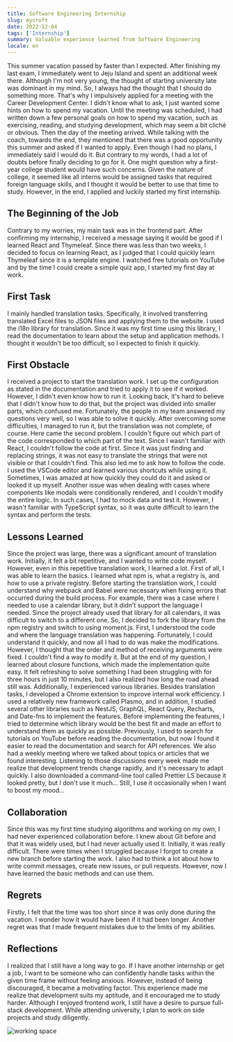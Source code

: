 ```yaml
---
title: Software Engineering Internship
slug: mycroft
date: 2022-12-04
tags: ['Internship']
summary: Valuable experience learned from Software Engineering
locale: en
---
```



This summer vacation passed by faster than I expected. After finishing my last exam, I immediately went to Jeju Island and spent an additional week there. Although I'm not very young, the thought of starting university late was dominant in my mind. So, I always had the thought that I should do something more. That's why I impulsively applied for a meeting with the Career Development Center. I didn't know what to ask, I just wanted some hints on how to spend my vacation. Until the meeting was scheduled, I had written down a few personal goals on how to spend my vacation, such as exercising, reading, and studying development, which may seem a bit cliché or obvious. Then the day of the meeting arrived. While talking with the coach, towards the end, they mentioned that there was a good opportunity this summer and asked if I wanted to apply. Even though I had no plans, I immediately said I would do it. But contrary to my words, I had a lot of doubts before finally deciding to go for it. One might question why a first-year college student would have such concerns. Given the nature of college, it seemed like all interns would be assigned tasks that required foreign language skills, and I thought it would be better to use that time to study. However, in the end, I applied and luckily started my first internship.

## The Beginning of the Job

Contrary to my worries, my main task was in the frontend part. After confirming my internship, I received a message saying it would be good if I learned React and Thymeleaf. Since there was less than two weeks, I decided to focus on learning React, as I judged that I could quickly learn Thymeleaf since it is a template engine. I watched free tutorials on YouTube and by the time I could create a simple quiz app, I started my first day at work.

## First Task

I mainly handled translation tasks. Specifically, it involved transferring translated Excel files to JSON files and applying them to the website. I used the i18n library for translation. Since it was my first time using this library, I read the documentation to learn about the setup and application methods. I thought it wouldn't be too difficult, so I expected to finish it quickly.

## First Obstacle

I received a project to start the translation work. I set up the configuration as stated in the documentation and tried to apply it to see if it worked. However, I didn't even know how to run it. Looking back, it's hard to believe that I didn't know how to do that, but the project was divided into smaller parts, which confused me. Fortunately, the people in my team answered my questions very well, so I was able to solve it quickly. After overcoming some difficulties, I managed to run it, but the translation was not complete, of course. Here came the second problem. I couldn't figure out which part of the code corresponded to which part of the text. Since I wasn't familiar with React, I couldn't follow the code at first. Since it was just finding and replacing strings, it was not easy to translate the strings that were not visible or that I couldn't find. This also led me to ask how to follow the code. I used the VSCode editor and learned various shortcuts while using it. Sometimes, I was amazed at how quickly they could do it and asked or looked it up myself. Another issue was when dealing with cases where components like modals were conditionally rendered, and I couldn't modify the entire logic. In such cases, I had to mock data and test it. However, I wasn't familiar with TypeScript syntax, so it was quite difficult to learn the syntax and perform the tests.

## Lessons Learned

Since the project was large, there was a significant amount of translation work. Initially, it felt a bit repetitive, and I wanted to write code myself. However, even in this repetitive translation work, I learned a lot. First of all, I was able to learn the basics. I learned what npm is, what a registry is, and how to use a private registry. Before starting the translation work, I could understand why webpack and Babel were necessary when fixing errors that occurred during the build process. For example, there was a case where I needed to use a calendar library, but it didn't support the language I needed. Since the project already used that library for all calendars, it was difficult to switch to a different one. So, I decided to fork the library from the npm registry and switch to using moment.js. First, I understood the code and where the language translation was happening. Fortunately, I could understand it quickly, and now all I had to do was make the modifications. However, I thought that the order and method of receiving arguments were fixed. I couldn't find a way to modify it. But at the end of my question, I learned about closure functions, which made the implementation quite easy. It felt refreshing to solve something I had been struggling with for three hours in just 10 minutes, but I also realized how long the road ahead still was. Additionally, I experienced various libraries. Besides translation tasks, I developed a Chrome extension to improve internal work efficiency. I used a relatively new framework called Plasmo, and in addition, I studied several other libraries such as NestJS, GraphQL, React Query, Recharts, and Date-fns to implement the features. Before implementing the features, I tried to determine which library would be the best fit and made an effort to understand them as quickly as possible. Previously, I used to search for tutorials on YouTube before reading the documentation, but now I found it easier to read the documentation and search for API references. We also had a weekly meeting where we talked about topics or articles that we found interesting. Listening to those discussions every week made me realize that development trends change rapidly, and it's necessary to adapt quickly. I also downloaded a command-line tool called Prettier LS because it looked pretty, but I don't use it much... Still, I use it occasionally when I want to boost my mood...

## Collaboration

Since this was my first time studying algorithms and working on my own, I had never experienced collaboration before. I knew about Git before and that it was widely used, but I had never actually used it. Initially, it was really difficult. There were times when I struggled because I forgot to create a new branch before starting the work. I also had to think a lot about how to write commit messages, create new issues, or pull requests. However, now I have learned the basic methods and can use them.

## Regrets

Firstly, I felt that the time was too short since it was only done during the vacation. I wonder how it would have been if it had been longer. Another regret was that I made frequent mistakes due to the limits of my abilities.

## Reflections

I realized that I still have a long way to go. If I have another internship or get a job, I want to be someone who can confidently handle tasks within the given time frame without feeling anxious. However, instead of being discouraged, it became a motivating factor. This experience made me realize that development suits my aptitude, and it encouraged me to study harder. Although I enjoyed frontend work, I still have a desire to pursue full-stack development. While attending university, I plan to work on side projects and study diligently.

<Image
  src={DeskImg}
  alt="working space"
  width={300}
  height={500}
  caption="memorable place"
/>
